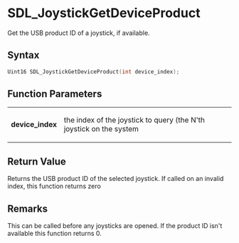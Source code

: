 = SDL_JoystickGetDeviceProduct =

Get the USB product ID of a joystick, if available.

== Syntax ==

<syntaxhighlight lang='c'>
Uint16 SDL_JoystickGetDeviceProduct(int device_index);
</syntaxhighlight>

== Function Parameters ==

{|
|'''device_index'''
|the index of the joystick to query (the N'th joystick on the system
|}

== Return Value ==

Returns the USB product ID of the selected joystick. If called on an
invalid index, this function returns zero

== Remarks ==

This can be called before any joysticks are opened. If the product ID isn't
available this function returns 0.


